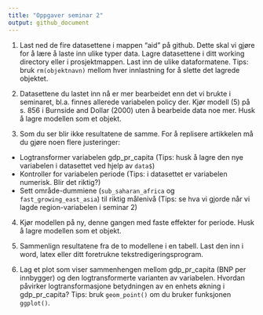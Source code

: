 ```yaml
---
title: "Oppgaver seminar 2"
output: github_document
---
```


1. Last ned de fire datasettene i mappen "aid" på github. Dette skal vi gjøre for å lære å laste inn ulike typer data. Lagre datasettene i ditt working directory eller i prosjektmappen. Last inn de ulike dataformatene. Tips: bruk `rm(objektnavn)` mellom hver innlastning for å slette det lagrede objektet.  

2. Datasettene du lastet inn nå er mer bearbeidet enn det vi brukte i seminaret, bl.a. finnes allerede variabelen policy der. Kjør modell (5) på s. 856 i Burnside and Dollar (2000) uten å bearbeide data noe mer. Husk å lagre modellen som et objekt. 

3. Som du ser blir ikke resultatene de samme. For å replisere artikkelen må du gjøre noen flere justeringer: 
- Logtransformer variabelen gdp_pr_capita (Tips: husk å lagre den nye variabelen i datasettet ved hjelp av `data$`)
- Kontroller for variabelen periode (Tips: i datasettet er variabelen numerisk. Blir det riktig?)
- Sett område-dummiene (`sub_saharan_africa` og `fast_growing_east_asia`) til riktig målenivå (Tips: se hva vi gjorde når vi lagde region-variabelen i seminar 2)

4. Kjør modellen på ny, denne gangen med faste effekter for periode. Husk å lagre modellen som et objekt. 

5. Sammenlign resultatene fra de to modellene i en tabell. Last den inn i word, latex eller ditt foretrukne tekstredigeringsprogram. 

6. Lag et plot som viser sammenhengen mellom gdp_pr_capita (BNP per innbygger) og den logtransformerte varianten av variabelen. Hvordan påvirker logtransformasjone betydningen av en enhets økning i gdp_pr_capita? Tips: bruk `geom_point()` om du bruker funksjonen `ggplot()`.   


